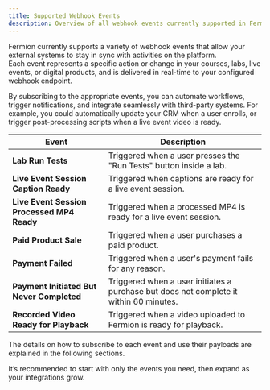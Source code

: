```yaml
---
title: Supported Webhook Events
description: Overview of all webhook events currently supported in Fermion.
---
```


Fermion currently supports a variety of webhook events that allow your external systems to stay in sync with activities on the platform.  
Each event represents a specific action or change in your courses, labs, live events, or digital products, and is delivered in real-time to your configured webhook endpoint.

By subscribing to the appropriate events, you can automate workflows, trigger notifications, and integrate seamlessly with third-party systems. For example, you could automatically update your CRM when a user enrolls, or trigger post-processing scripts when a live event video is ready.  

| Event | Description |
| --- | --- |
| **Lab Run Tests** | Triggered when a user presses the "Run Tests" button inside a lab. |
| **Live Event Session Caption Ready** | Triggered when captions are ready for a live event session. |
| **Live Event Session Processed MP4 Ready** | Triggered when a processed MP4 is ready for a live event session. |
| **Paid Product Sale** | Triggered when a user purchases a paid product. |
| **Payment Failed** | Triggered when a user's payment fails for any reason. |
| **Payment Initiated But Never Completed** | Triggered when a user initiates a purchase but does not complete it within 60 minutes. |
| **Recorded Video Ready for Playback** | Triggered when a video uploaded to Fermion is ready for playback. |

<Info>
The details on how to subscribe to each event and use their payloads are explained in the following sections.    


It’s recommended to start with only the events you need, then expand as your integrations grow.
</Info>
